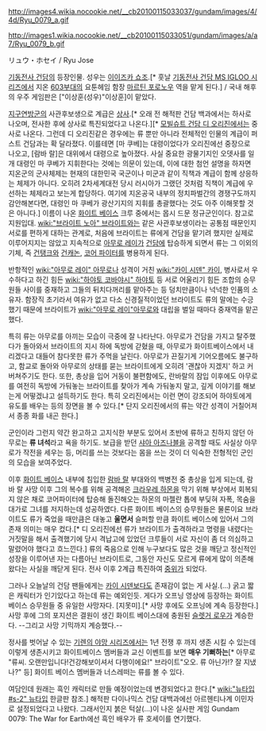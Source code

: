 http://images4.wikia.nocookie.net/__cb20100115033037/gundam/images/4/4d/Ryu_0079_a.gif

http://images1.wikia.nocookie.net/__cb20100115033051/gundam/images/a/a7/Ryu_0079_b.gif

リュウ・ホセイ / Ryu Jose

[[기동전사 건담]]의 등장인물. 성우는 [[이이즈카 쇼조]].[* 훗날 [[기동전사 건담 MS IGLOO 시리즈]]에서 지온 [[603부대]]의 요툰헤임 함장 [[마르틴 포로노우]] 역을 맡게 된다.] / 국내 해후의 우주 게임판은 ["이상훈(성우)"이상훈]이 맡았다.

[[지구연방군]]의 사관후보생으로 계급은 [[상사]].[* 오래 전 해적판 건담 백과에서는 하사로 나오며, 전사한 후에 상사로 특진되었다고 나온다.][* [[모빌슈트 건담 디 오리진]]에서는 중사로 나온다. 그런데 디 오리진같은 경우에는 류 뿐만 아니라 전체적인 인물의 계급이 퍼스트 건담과는 확 달라졌다. 이를테면 [마 쿠베]는 대령이었다가 오리진에선 중장으로 나오고, [람바 랄]은 대위에서 대령으로 높아졌다. 사실 중요한 광물기지인 오뎃사를 일개 대령인 마 쿠베가 지휘한다는 것에는 의문이 있는데, 이에 대한 첨언 설명을 하자면 지온군의 군사체제는 현재의 대한민국 국군이나 미군과 같이 직책과 계급이 함께 상응하는 체제가 아니다. 오히려 2차세계대전 당시 러시아가 그랬던 것처럼 직책이 계급에 우선하는 체제라고 보는게 합당하다. 여기에 지온공국 내부의 정치파벌간의 경쟁구도까지 감안해본다면, 대령인 마 쿠베가 광산기지의 지휘를 총괄했다는 것도 아주 이해못할 것은 아니다.] 
이름이 나온 [[화이트 베이스]] 크루 중에서는 몹시 드문 정규군인이다. 참고로 지원입대. [[wiki:"브라이트 노아" 브라이트]]와는 같은 사관후보생이라는 공통점 때문인지 서로를 편하게 대하는 관계로, 처음에 브라이트는 류에게 건담을 맡기려 했지만 실제로 이루어지지는 않았고 지속적으로 [[아무로 레이]]가 [[건담]]에 탑승하게 되면서 류는 그 이외의 기체, 즉 [[건탱크]]와 [[건캐논]], [[코어 파이터]]를 병용하게 된다.

반항적인 [[wiki:"아무로 레이" 아무로]]나 성격이 거친 [[wiki:"카이 시덴" 카이]], 병사로서 우수하다고 하긴 힘든 [[wiki:"하야토 코바야시" 하야토]] 등 서로 어울리기 힘든 조합의 승무원들 사이를 중재하고 그들의 뒤치다꺼리를 맡아주는 등 덩치만큼이나 넉넉한 인품의 소유자. 함장직 초기라서 여유가 없고 다소 신경질적이었던 브라이트도 류의 말에는 수긍했기 때문에 브라이트가 [[wiki:"아무로 레이"아무로]]와 대립을 벌일 때마다 중재역을 맡곤 했다.

특히 류는 아무로를 아끼는 모습이 극중에 잘 나타난다. 아무로가 건담을 가지고 탈주했다가 돌아와서 브라이트의 지시 하에 독방에 갇혔을 때, 아무로가 화이트베이스에서 내리겠다고 대들어 참다못한 류가 주먹을 날린다. 아무로가 끈질기게 기어오름에도 불구하고, 함교로 돌아와 아무로의 상태를 묻는 브라이트에게 오히려 '괜찮아 지겠지' 하고 커버쳐주기도 한다. 또한, 총상을 입어 거동이 불편함에도, 란바랄의 잠입 이후에도 아무로를 여전히 독방에 가둬놓는 브라이트를 찾아가 계속 가둬놓지 말고, 깊게 이야기를 해보는게 어떻겠냐고 설득하기도 한다. 특히 오리진에서는 이런 면이 강조되어 하야토에게 유도를 배우는 등의 장면을 볼 수 있다.[* 단지 오리진에서의 류는 약간 성격이 거칠어져서 종종 화를 내곤 한다.]

군인이라 그런지 약간 완고하고 고지식한 부분도 있어서 초반에 류하고 친하지 않던 아무로는 '''류 녀석'''라고 욕을 하기도. 보급을 받던 [[샤아 아즈나블]]을 공격할 때도 사실상 아무로가 작전을 세우는 등, 머리를 쓰는 것보다는 몸을 쓰는 것이 더 익숙한 전형적인 군인의 모습을 보여주었다.

이후 [[화이트 베이스]] 내부에 침입한 [[람바 랄]] 부대와의 백병전 중 총상을 입게 되는데, 람바 랄 사망 이후 그의 복수를 위해 공격해온 [[크라우레 하몬]]을 막기 위해 부상에서 회복되지 않은 채로 코어파이터에 탑승해 돌진해오는 하몬의 마젤란 톱에 부딪혀 자폭, 목숨을 대가로 그녀를 저지하는데 성공하였다. 다른 화이트 베이스의 승무원들은 물론이요 브라이트도 류가 죽었을 때만큼은 대놓고 '''울면서''' 슬퍼할 만큼 화이트 베이스에 있어서 그의 존재 의미는 매우 컸다.[* 디 오리진에선 류가 브라이트가 출격하라고 명령을 내렸다는 거짓말을 해서 출격했기에 당시 격납고에 있었던 크루들이 서로 자신이 좀 더 의심하고 말렸어야 했다고 흐느낀다.] 류의 죽음으로 인해 누구보다도 많은 것을 깨닫고 정신적인 성장을 이루어낸 자는 다름아닌 브라이트로, 그동안 자신도 모르게 류에게 많이 의존해왔다는 사실을 깨닫게 된다.
전사 이후 2계급 특진하여 [[중위]]가 되었다.

그러나 오늘날의 건담 팬들에게는 [[카이 시덴]]보다도 존재감이 없는 게 사실.(...) 굵고 짧은 캐릭터가 인기있다고 하는데 류는 예외인듯. 게다가 오프닝 영상에 등장하는 화이트 베이스 승무원들 중 유일한 사망자다. [지못미].[* 사망 후에도 오프닝에 계속 등장한다.] 사망 후에 그의 포지션은 결원이 생긴 화이트 베이스대에 충원된 [[슬렛거 로우]]가 계승한다.  --그리고 사망 기믹까지 계승했다.--

정사를 벗어날 수 있는 [[기렌의 야망 시리즈]]에서는 1년 전쟁 후 까지 생존 시킬 수 있는데 이렇게 생존시키고 화이트베이스 멤버들과 교신 이벤트를 보면 '''매우 기뻐하는'''[* 아무로 "류씨. 오랜만입니다!건강해보이셔서 다행이에요!" 브라이트"오오. 류 아닌가!? 잘 지냈나?" 등] 화이트 베이스 멤버들과 너스레떠는 류를 볼 수 있다.

여담인데 원래는 흑인 캐릭터로 만들 예정이었는데 변경되었다고 한다.[* [[wiki:"뉴타입#s-2" 뉴타입]] 한글판 참조.] 해적판 다이나믹스 건담 대백과에선 아르헨티나계 이민자로 설정되었다고 나왔다. 그래서인지 붉은 턱살(...)이 나온 실사판 게임 Gundam 0079: The War for Earth에선 흑인 배우가 류 호세이를 연기했다.
